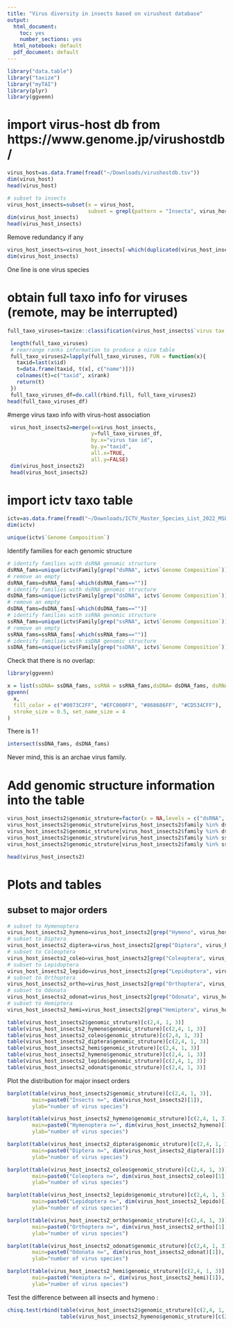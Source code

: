 ---
title: "Virus diversity in insects based on virushost database"
output:
  html_document: 
    toc: yes
    number_sections: yes
  html_notebook: default
  pdf_document: default
---

```{r, echo=FALSE, message = FALSE}
library("data.table")
library("taxize")
library("myTAI")
library(plyr)
library(ggvenn)
```

# import virus-host db from https://www.genome.jp/virushostdb/

```{r}
virus_host=as.data.frame(fread("~/Downloads/virushostdb.tsv"))
dim(virus_host)
head(virus_host)

# subset to insects
virus_host_insects=subset(x = virus_host, 
                          subset = grepl(pattern = "Insecta", virus_host$`host lineage`))
dim(virus_host_insects)
head(virus_host_insects)
```

Remove redundancy if any
```{r}
virus_host_insects=virus_host_insects[-which(duplicated(virus_host_insects$`virus tax id`)),]
dim(virus_host_insects)
```

One line is one virus species

# obtain full taxo info for viruses (remote, may be interrupted)

```{r, echo=TRUE, message = FALSE}
full_taxo_viruses=taxize::classification(virus_host_insects$`virus tax id`,db="ncbi")
```

```{r}
 length(full_taxo_viruses)
 # rearrange ranks information to produce a nice table
 full_taxo_viruses2=lapply(full_taxo_viruses, FUN = function(x){
   taxid=last(x$id)
   t=data.frame(taxid, t(x[, c("name")]))
   colnames(t)=c("taxid", x$rank)
   return(t)
 })
 full_taxo_viruses_df=do.call(rbind.fill, full_taxo_viruses2)
head(full_taxo_viruses_df)
```

#merge virus taxo info with virus-host association
```{r}
 virus_host_insects2=merge(x=virus_host_insects, 
                           y=full_taxo_viruses_df, 
                           by.x="virus tax id", 
                           by.y="taxid", 
                           all.x=TRUE, 
                           all.y=FALSE)
 dim(virus_host_insects2)
 head(virus_host_insects2)

```

# import ictv taxo table

```{r}
ictv=as.data.frame(fread("~/Downloads/ICTV_Master_Species_List_2022_MSL38.v1.txt"))
dim(ictv)
```

```{r}
unique(ictv$`Genome Composition`)
```

Identify families for each genomic structure

```{r}
# identify families with dsRNA genomic structure
dsRNA_fams=unique(ictv$Family[grep("dsRNA", ictv$`Genome Composition`)])
# remove an empty
dsRNA_fams=dsRNA_fams[-which(dsRNA_fams=="")]
# identify families with dsRNA genomic structure
dsDNA_fams=unique(ictv$Family[grep("dsDNA", ictv$`Genome Composition`)])
# remove an empty
dsDNA_fams=dsDNA_fams[-which(dsDNA_fams=="")]
# identify families with ssRNA genomic structure
ssRNA_fams=unique(ictv$Family[grep("ssRNA", ictv$`Genome Composition`)])
# remove an empty
ssRNA_fams=ssRNA_fams[-which(ssRNA_fams=="")]
# identify families with ssDNA genomic structure
ssDNA_fams=unique(ictv$Family[grep("ssDNA", ictv$`Genome Composition`)])

```

Check that there is no overlap:
```{r}

library(ggvenn)

x = list(ssDNA= ssDNA_fams, ssRNA = ssRNA_fams,dsDNA= dsDNA_fams, dsRNA= dsRNA_fams)
ggvenn(
  x, 
  fill_color = c("#0073C2FF", "#EFC000FF", "#868686FF", "#CD534CFF"),
  stroke_size = 0.5, set_name_size = 4
)

```

There is 1 !

```{r}
intersect(ssDNA_fams, dsDNA_fams)
```

Never mind, this is an archae virus family.

# Add genomic structure information into the table

```{r}
virus_host_insects2$genomic_struture=factor(x = NA,levels = c("dsRNA", "dsDNA", "ssRNA", "ssDNA"))
virus_host_insects2$genomic_struture[virus_host_insects2$family %in% dsRNA_fams]="dsRNA"
virus_host_insects2$genomic_struture[virus_host_insects2$family %in% dsDNA_fams]="dsDNA"
virus_host_insects2$genomic_struture[virus_host_insects2$family %in% ssRNA_fams]="ssRNA"
virus_host_insects2$genomic_struture[virus_host_insects2$family %in% ssDNA_fams]="ssDNA"

head(virus_host_insects2)

```
# Plots and tables

## subset to major orders
```{r}
# subset to Hymenoptera
virus_host_insects2_hymeno=virus_host_insects2[grep("Hymeno", virus_host_insects2$`host lineage`),]
# subset to Diptera
virus_host_insects2_diptera=virus_host_insects2[grep("Diptera", virus_host_insects2$`host lineage`),]
# subset to Coleoptera
virus_host_insects2_coleo=virus_host_insects2[grep("Coleoptera", virus_host_insects2$`host lineage`),]
# subset to Lepidoptera
virus_host_insects2_lepido=virus_host_insects2[grep("Lepidoptera", virus_host_insects2$`host lineage`),]
# subset to Orthoptera
virus_host_insects2_ortho=virus_host_insects2[grep("Orthoptera", virus_host_insects2$`host lineage`),]
# subset to Odonata
virus_host_insects2_odonat=virus_host_insects2[grep("Odonata", virus_host_insects2$`host lineage`),]
# subset to Hemiptera
virus_host_insects2_hemi=virus_host_insects2[grep("Hemiptera", virus_host_insects2$`host lineage`),]
```


```{r}
table(virus_host_insects2$genomic_struture)[c(2,4, 1, 3)]
table(virus_host_insects2_hymeno$genomic_struture)[c(2,4, 1, 3)]
table(virus_host_insects2_coleo$genomic_struture)[c(2,4, 1, 3)]
table(virus_host_insects2_diptera$genomic_struture)[c(2,4, 1, 3)]
table(virus_host_insects2_hemi$genomic_struture)[c(2,4, 1, 3)]
table(virus_host_insects2_hymeno$genomic_struture)[c(2,4, 1, 3)]
table(virus_host_insects2_lepido$genomic_struture)[c(2,4, 1, 3)]
table(virus_host_insects2_odonat$genomic_struture)[c(2,4, 1, 3)]
```



Plot the distribution for major insect orders

```{r, echo=FALSE}
barplot(table(virus_host_insects2$genomic_struture)[c(2,4, 1, 3)], 
        main=paste0("Insects n=", dim(virus_host_insects2)[1]),
        ylab="number of virus species")

barplot(table(virus_host_insects2_hymeno$genomic_struture)[c(2,4, 1, 3)], 
        main=paste0("Hymenoptera n=", dim(virus_host_insects2_hymeno)[1]),
        ylab="number of virus species")

barplot(table(virus_host_insects2_diptera$genomic_struture)[c(2,4, 1, 3)], 
        main=paste0("Diptera n=", dim(virus_host_insects2_diptera)[1]),
        ylab="number of virus species")

barplot(table(virus_host_insects2_coleo$genomic_struture)[c(2,4, 1, 3)], 
        main=paste0("Coleoptera n=", dim(virus_host_insects2_coleo)[1]),
        ylab="number of virus species")

barplot(table(virus_host_insects2_lepido$genomic_struture)[c(2,4, 1, 3)], 
        main=paste0("Lepidoptera n=", dim(virus_host_insects2_lepido)[1]),
        ylab="number of virus species")

barplot(table(virus_host_insects2_ortho$genomic_struture)[c(2,4, 1, 3)], 
        main=paste0("Orthoptera n=", dim(virus_host_insects2_ortho)[1]),
        ylab="number of virus species")

barplot(table(virus_host_insects2_odonat$genomic_struture)[c(2,4, 1, 3)], 
        main=paste0("Odonata n=", dim(virus_host_insects2_odonat)[1]),
        ylab="number of virus species")

barplot(table(virus_host_insects2_hemi$genomic_struture)[c(2,4, 1, 3)], 
        main=paste0("Hemiptera n=", dim(virus_host_insects2_hemi)[1]),
        ylab="number of virus species")

```


Test the difference between all insects and hymeno :
```{r}
chisq.test(rbind(table(virus_host_insects2$genomic_struture)[c(2,4, 1, 3)],
                 table(virus_host_insects2_hymeno$genomic_struture)[c(2,4, 1, 3)]))
```



